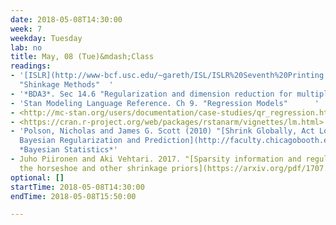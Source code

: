 ```yaml
---
date: 2018-05-08T14:30:00
week: 7
weekday: Tuesday
lab: no
title: May, 08 (Tue)&mdash;Class
readings:
- '[ISLR](http://www-bcf.usc.edu/~gareth/ISL/ISLR%20Seventh%20Printing.pdf) Sec 6.2
  "Shinkage Methods"  '
- '*BDA3*. Sec 14.6 "Regularization and dimension reduction for multiple predictors"'
- 'Stan Modeling Language Reference. Ch 9. "Regression Models"      '
- <http://mc-stan.org/users/documentation/case-studies/qr_regression.html>
- <https://cran.r-project.org/web/packages/rstanarm/vignettes/lm.html>
- 'Polson, Nicholas and James G. Scott (2010) "[Shrink Globally, Act Locally: Sparse
  Bayesian Regularization and Prediction](http://faculty.chicagobooth.edu/nicholas.polson/research/papers/Bayes1.pdf)"
  *Bayesian Statistics*'
- Juho Piironen and Aki Vehtari. 2017. "[Sparsity information and regularization in
  the horseshoe and other shrinkage priors](https://arxiv.org/pdf/1707.01694.pdf)"
optional: []
startTime: 2018-05-08T14:30:00
endTime: 2018-05-08T15:50:00

---
```

